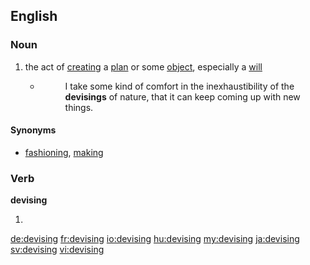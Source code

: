 ==English==

===Noun===
{{en-noun|~}}

# the act of [[creating]] a [[plan]] or some [[object]], especially a [[will]]
#* {{w|A. R. Ammons}}
#*: I take some kind of comfort in the inexhaustibility of the '''devisings''' of nature, that it can keep coming up with new things.

====Synonyms====
* [[fashioning]], [[making]]

===Verb===
'''devising'''

# {{present participle of|devise|lang=en}}

[[de:devising]]
[[fr:devising]]
[[io:devising]]
[[hu:devising]]
[[my:devising]]
[[ja:devising]]
[[sv:devising]]
[[vi:devising]]